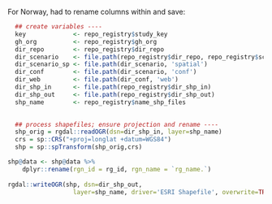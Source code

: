 For Norway, had to rename columns within and save: 

```r

  ## create variables ----
  key             <- repo_registry$study_key
  gh_org          <- repo_registry$gh_org
  dir_repo        <- repo_registry$dir_repo
  dir_scenario    <- file.path(repo_registry$dir_repo, repo_registry$scenario_name)
  dir_scenario_sp <- file.path(dir_scenario, 'spatial')
  dir_conf        <- file.path(dir_scenario, 'conf')
  dir_web         <- file.path(dir_conf, 'web')
  dir_shp_in      <- file.path(repo_registry$dir_shp_in)
  dir_shp_out     <- file.path(repo_registry$dir_shp_out)
  shp_name        <- repo_registry$name_shp_files
  

  ## process shapefiles; ensure projection and rename ----
  shp_orig = rgdal::readOGR(dsn=dir_shp_in, layer=shp_name)
  crs = sp::CRS("+proj=longlat +datum=WGS84")
  shp = sp::spTransform(shp_orig,crs)

shp@data <- shp@data %>%
    dplyr::rename(rgn_id = rg_id, rgn_name = `rg_name.`)
  
rgdal::writeOGR(shp, dsn=dir_shp_out,
                  layer=shp_name, driver='ESRI Shapefile', overwrite=TRUE)
  
```